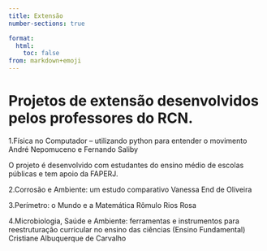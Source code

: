 ```yaml
---
title: Extensão
number-sections: true

format:
  html:
    toc: false
from: markdown+emoji
---
```


# Projetos de extensão desenvolvidos pelos professores do RCN.

1.Física no Computador – utilizando python para entender o movimento
André Nepomuceno e Fernando Saliby

O projeto é desenvolvido com estudantes do ensino médio de escolas públicas e tem apoio da FAPERJ.

2.Corrosão e Ambiente: um estudo comparativo
Vanessa End de Oliveira

3.Perímetro: o Mundo e a Matemática
Rômulo Rios Rosa

4.Microbiologia, Saúde e Ambiente: ferramentas e instrumentos para reestruturação curricular no ensino das ciências (Ensino Fundamental)
Cristiane Albuquerque de Carvalho



